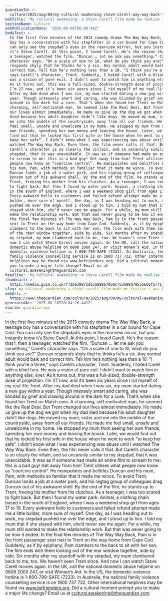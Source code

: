 ```yaml
---
guardianId: >-
  culture/2025/aug/09/my-cultural-awakening-steve-carell-way-way-back-film-domestic-abuse
webTitle: 'My cultural awakening: a Steve Carell film made me realise I was being abused'
sectionName: Culture
webPublicationDate: '2025-08-09T06:00:48Z'
bodyText: >-
  In the first five minutes of the 2013 comedy drama The Way Way Back, a teenage
  boy has a conversation with his stepfather in a car bound for Cape Cod. You
  can only see the stepdad’s eyes in the rearview mirror, but you instantly know
  it’s Steve Carell. At this point, I loved Carell. He’s the reason that I, then
  a teenager, watched the film. “Duncan … let me ask you something,” Carell’s
  character says. “On a scale of one to 10, what do you think you are?” Duncan
  responds shyly that he thinks he’s a six. Any normal adult would balk and
  correct him. Tell him he’s nothing less than a 10. “I think you’re a three,”
  says Carell’s character, Trent. Suddenly, I hated Carell with a blind fury. He
  was a vision of pure evil. I didn’t want to watch him in anything else, ever.
  As it turns out, this was a full-sized, double-strength dose of projection.
  I’m 27 now, and it’s been six years since I rid myself of my real-life Trent.
  After my dad died when I was six, my mum started dating a new guy within a
  year. Though intensely smart and caring, she was blinded by grief and clawing
  around in the dark for a cure. That’s when she found her Trent on Match.com. A
  charming, self-motivated man, he seemed like the Real Deal. But Trent changed
  our lives almost immediately. He made us give up the dog we got when my dad
  died because his adult daughter didn’t like dogs. He moved my mum, sister and
  me into the middle of the countryside, away from all our friends. He made me
  feel small, unsafe and unwelcome in my home. He stopped my mum from seeing her
  own friends, spending her own money and leaving the house. Later, we would
  find out that he locked his first wife in the house when he went to work “to
  keep her safe”. I didn’t know what I was experiencing was abuse until I
  watched The Way Way Back. Even then, the film never calls it that. But
  Carell’s character is so clearly the villain, and so uncannily similar to my
  stepdad, that it was unavoidable. It was as if someone had made an entire film
  to scream to me: this is a bad guy! Get away from him! Trent utilises what
  people now know as “coercive control”. He manipulates and belittles Duncan and
  his mum, Pam, with methods so familiar that it made me wince. To avoid Trent,
  Duncan lands a job at a water park, and his ragtag group of colleagues drag
  Duncan out of his awkward shell. By the end of the film, he stands up to
  Trent, freeing his mother from his clutches. As a teenager, I was too scared
  to fight back. But then I found my water park: Animal, a clothing chain based
  in the south of England, where I was a weekend shop girl from ages 17 to 19.
  Every awkward hello to customers and failed refund attempt made me a little
  bolder, more sure of myself. One day, as I was heading out to work, my stepdad
  pushed me over the edge, and I stood up to him. I told my mum that if she
  stayed with him, she’d never see me again. For a while, my mum still wanted to
  make the relationship work. But that was never going to be how it ended. In
  the final few minutes of The Way Way Back, Pam is in the front passenger seat
  next to Trent on the way home from Cape Cod. Suddenly, as if by epiphany, Pam
  clambers to the back to sit with her son. The film ends with them looking out
  of the rear window together, side by side. Six months after my standoff with
  my stepdad, my mum clambered back to me, too. We haven’t seen Trent since. And
  now I can watch Steve Carell movies again. In the UK, call the national
  domestic abuse helpline on 0808 2000 247, or visit Women’s Aid. In the US, the
  domestic violence hotline is 1-800-799-SAFE (7233). In Australia, the national
  family violence counselling service is on 1800 737 732. Other international
  helplines may be found via www.befrienders.org. Did a cultural moment prompt
  you to make a major life change? Email us at
  cultural.awakening@theguardian.com
headline: 'My cultural awakening: a Steve Carell film made me realise I was being abused'
thumbnail: >-
  https://media.guim.co.uk/f726638871dd3a88867059c753a98a795556b6f5/71_54_3041_2433/500.jpg
slug: my-cultural-awakening-a-steve-carell-film-made-me-realise-i-was-being-abused
webUrl: >-
  https://www.theguardian.com/culture/2025/aug/09/my-cultural-awakening-steve-carell-way-way-back-film-domestic-abuse
generatedAt: '2025-08-28T20:04:26.441Z'
source: guardian-api
---
```

In the first five minutes of the 2013 comedy drama The Way Way Back, a teenage boy has a conversation with his stepfather in a car bound for Cape Cod. You can only see the stepdad’s eyes in the rearview mirror, but you instantly know it’s Steve Carell. At this point, I loved Carell. He’s the reason that I, then a teenager, watched the film. “Duncan … let me ask you something,” Carell’s character says. “On a scale of one to 10, what do you think you are?” Duncan responds shyly that he thinks he’s a six. Any normal adult would balk and correct him. Tell him he’s nothing less than a 10. “I think you’re a three,” says Carell’s character, Trent. Suddenly, I hated Carell with a blind fury. He was a vision of pure evil. I didn’t want to watch him in anything else, ever. As it turns out, this was a full-sized, double-strength dose of projection. I’m 27 now, and it’s been six years since I rid myself of my real-life Trent. After my dad died when I was six, my mum started dating a new guy within a year. Though intensely smart and caring, she was blinded by grief and clawing around in the dark for a cure. That’s when she found her Trent on Match.com. A charming, self-motivated man, he seemed like the Real Deal. But Trent changed our lives almost immediately. He made us give up the dog we got when my dad died because his adult daughter didn’t like dogs. He moved my mum, sister and me into the middle of the countryside, away from all our friends. He made me feel small, unsafe and unwelcome in my home. He stopped my mum from seeing her own friends, spending her own money and leaving the house. Later, we would find out that he locked his first wife in the house when he went to work “to keep her safe”. I didn’t know what I was experiencing was abuse until I watched The Way Way Back. Even then, the film never calls it that. But Carell’s character is so clearly the villain, and so uncannily similar to my stepdad, that it was unavoidable. It was as if someone had made an entire film to scream to me: this is a bad guy! Get away from him! Trent utilises what people now know as “coercive control”. He manipulates and belittles Duncan and his mum, Pam, with methods so familiar that it made me wince. To avoid Trent, Duncan lands a job at a water park, and his ragtag group of colleagues drag Duncan out of his awkward shell. By the end of the film, he stands up to Trent, freeing his mother from his clutches. As a teenager, I was too scared to fight back. But then I found my water park: Animal, a clothing chain based in the south of England, where I was a weekend shop girl from ages 17 to 19. Every awkward hello to customers and failed refund attempt made me a little bolder, more sure of myself. One day, as I was heading out to work, my stepdad pushed me over the edge, and I stood up to him. I told my mum that if she stayed with him, she’d never see me again. For a while, my mum still wanted to make the relationship work. But that was never going to be how it ended. In the final few minutes of The Way Way Back, Pam is in the front passenger seat next to Trent on the way home from Cape Cod. Suddenly, as if by epiphany, Pam clambers to the back to sit with her son. The film ends with them looking out of the rear window together, side by side. Six months after my standoff with my stepdad, my mum clambered back to me, too. We haven’t seen Trent since. And now I can watch Steve Carell movies again. In the UK, call the national domestic abuse helpline on 0808 2000 247, or visit Women’s Aid. In the US, the domestic violence hotline is 1-800-799-SAFE (7233). In Australia, the national family violence counselling service is on 1800 737 732. Other international helplines may be found via www.befrienders.org. Did a cultural moment prompt you to make a major life change? Email us at cultural.awakening@theguardian.com
